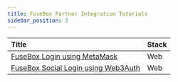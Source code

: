 ```yaml
---
title: FuseBox Partner Integration Tutorials
sidebar_position: 3
---
```


| Title                                                         | Stack | 
| :------------------------------------------------------------ | :---- | 
| [FuseBox Login using MetaMask](metamask-login)        | Web   | 
| [FuseBox Social Login using Web3Auth](web3auth-login) | Web   | 
